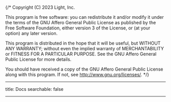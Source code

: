{/\*
Copyright (C) 2023 Light, Inc.

This program is free software: you can redistribute it and/or modify
it under the terms of the GNU Affero General Public License as published by
the Free Software Foundation, either version 3 of the License, or
(at your option) any later version.

This program is distributed in the hope that it will be useful,
but WITHOUT ANY WARRANTY; without even the implied warranty of
MERCHANTABILITY or FITNESS FOR A PARTICULAR PURPOSE. See the
GNU Affero General Public License for more details.

You should have received a copy of the GNU Affero General Public License
along with this program. If not, see <http://www.gnu.org/licenses/>.
\*/}

---

title: Docs
searchable: false

---
